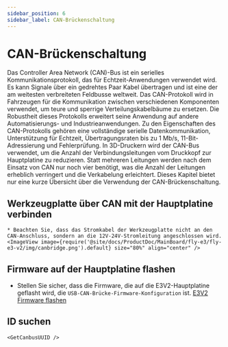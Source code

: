 ```yaml
---
sidebar_position: 6
sidebar_label: CAN-Brückenschaltung
---
```






# CAN-Brückenschaltung

Das Controller Area Network (CAN)-Bus ist ein serielles Kommunikationsprotokoll, das für Echtzeit-Anwendungen verwendet wird. Es kann Signale über ein gedrehtes Paar Kabel übertragen und ist eine der am weitesten verbreiteten Feldbusse weltweit. Das CAN-Protokoll wird in Fahrzeugen für die Kommunikation zwischen verschiedenen Komponenten verwendet, um teure und sperrige Verteilungskabelbäume zu ersetzen. Die Robustheit dieses Protokolls erweitert seine Anwendung auf andere Automatisierungs- und Industrieanwendungen. Zu den Eigenschaften des CAN-Protokolls gehören eine vollständige serielle Datenkommunikation, Unterstützung für Echtzeit, Übertragungsraten bis zu 1 Mb/s, 11-Bit-Adressierung und Fehlerprüfung.
In 3D-Druckern wird der CAN-Bus verwendet, um die Anzahl der Verbindungsleitungen vom Druckkopf zur Hauptplatine zu reduzieren. Statt mehreren Leitungen werden nach dem Einsatz von CAN nur noch vier benötigt, was die Anzahl der Leitungen erheblich verringert und die Verkabelung erleichtert.
Dieses Kapitel bietet nur eine kurze Übersicht über die Verwendung der CAN-Brückenschaltung.

## Werkzeugplatte über CAN mit der Hauptplatine verbinden

    * Beachten Sie, dass das Stromkabel der Werkzeugplatte nicht an den CAN-Anschluss, sondern an die 12V-24V-Stromleitung angeschlossen wird.
    <ImageView image={require('@site/docs/ProductDoc/MainBoard/fly-e3/fly-e3-v2/img/canbridge.png').default} size="80%" align="center" />


## Firmware auf der Hauptplatine flashen

* Stellen Sie sicher, dass die Firmware, die auf die E3V2-Hauptplatine geflasht wird, die `USB-CAN-Brücke-Firmware-Konfiguration` ist.
[E3V2 Firmware flashen](/docs/ProductDoc/MainBoard/fly-e3/fly-e3-v2/flash/can.mdx "Klicken Sie hier, um weiterzuleiten") 

## ID suchen

    <GetCanbusUUID />